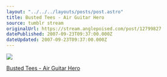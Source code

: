 ```yaml
---
layout: "../../../layouts/posts/post.astro"
title: Busted Tees - Air Guitar Hero
source: tumblr stream
originalUrl: https://stream.anglepoised.com/post/12799827
datePublished: 2007-09-23T09:37:00.000Z
dateUpdated: 2007-09-23T09:37:00.000Z
---
```


![](/images/notes/12799827.jpg)

[Busted Tees - Air Guitar Hero](http://www.bustedtees.com/shirt/airguitarhero/male/?utm_medium=EMail&utm_source=092107&utm_campaign=AirGuitarHero)
